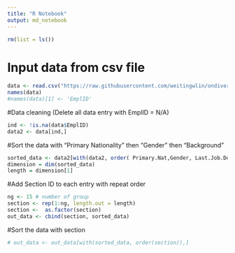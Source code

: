 ```yaml
---
title: "R Notebook"
output: md_notebook
---
```



```r
rm(list = ls())
```

# Input data from csv file

```r

data <- read.csv("https://raw.githubusercontent.com/weitingwlin/ondiversity/master/Data/mock_data.csv")
names(data)
#names(data)[1] <- 'EmplID'
```

#Data cleaning (Delete all data entry with EmplID = N/A)
```r
ind <- !is.na(data$EmplID)
data2 <- data[ind,]
```


#Sort the data with "Primary Nationality" then "Gender" then "Background"
```r
sorted_data <- data2[with(data2, order( Primary.Nat,Gender, Last.Job.Domain.Description)),]
dimension = dim(sorted_data)
length = dimension[1]
```

#Add Section ID to each entry with repeat order
```r
ng <- 15 # number of group
section <- rep(1:ng, length.out = length)
section <-  as.factor(section)
out_data <- cbind(section, sorted_data)
```

#Sort the data with section
```r
# out_data <- out_data[with(sorted_data, order(section)),]
```



